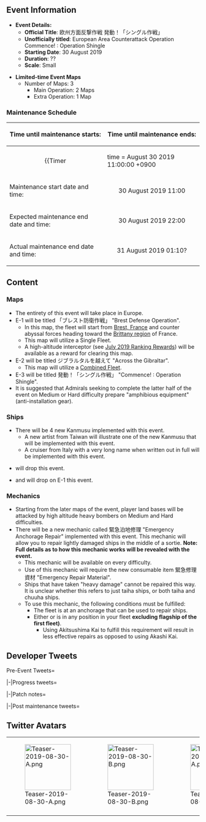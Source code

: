 ==Event Information==
{{Section|no_clear=true}}
*'''Event Details:'''
**'''Official Title''': <span lang="ja">欧州方面反撃作戦 発動！「シングル作戦」</span>
**'''Unofficially titled''': European Area Counterattack Operation Commence! : Operation Shingle
** '''Starting Date''': 30 August 2019
** '''Duration''': ??
** '''Scale''': Small

*'''Limited-time Event Maps'''
** Number of Maps: 3
*** Main Operation: 2 Maps
*** Extra Operation: 1 Map

===Maintenance Schedule===
{| class="wikitable"
!Time until maintenance starts:
!Time until maintenance ends:
|-
| align="center" |
{{Timer
|time = August 30 2019 11:00:00 +0900
|style = font-weight:bold;
|endClass = Maintstarts
|endText = '''Event Maintenance has begun.'''}}
| align="center" |
{{Timer
|time = August 31 2019 01:10:00 +0900
|style = font-weight:bold;
|endClass = Maintends
|endText = '''Maintenance has ended.<br> The [[Summer 2019 Event]] has begun!'''}}
|-
! scope="row" | Maintenance start date and time:
| align="center" | 30 August 2019 11:00
|-
! scope="row" | Expected maintenance end date and time:
| align="center" | 30 August 2019 22:00
|-
! scope="row" | Actual maintenance end date and time:
| align="center" | 31 August 2019 01:10?
|}
{{SectionEnd}}

==Content==

===Maps===
*The entirety of this event will take place in Europe.
*E-1 will be titled <span lang="ja">「ブレスト防衛作戦」</span> "Brest Defense Operation".
**In this map, the fleet will start from [[wikipedia:Brest,_France|Brest, France]] and counter abyssal forces heading toward the [[wikipedia:Brittany|Brittany region]] of France.
**This map will utilize a Single Fleet.
**A high-altitude interceptor (see [[Thread:726849|July 2019 Ranking Rewards]]) will be available as a reward for clearing this map.
*E-2 will be titled <span lang="ja">ジブラルタルを越えて</span> "Across the Gibraltar".
**This map will utilize a [[Combined Fleet]].
*E-3 will be titled <span lang="ja">発動！「シングル作戦」</span> "Commence! : Operation Shingle".
*It is suggested that Admirals seeking to complete the latter half of the event on Medium or Hard difficulty prepare "amphibious equipment" (anti-installation gear).

===Ships===
*There will be 4 new Kanmusu implemented with this event.
**A new artist from Taiwan will illustrate one of the new Kanmusu that will be implemented with this event.
**A cruiser from Italy with a very long name when written out in full will be implemented with this event.
*{{ShipLink|Johnston}} will drop this event.
*{{ShipLink|Akashi}} and {{ShipLink|Akitsushima}} will drop on E-1 this event.

===Mechanics===
*Starting from the later maps of the event, player land bases will be attacked by high altitude heavy bombers on Medium and Hard difficulties.
*There will be a new mechanic called <span lang="ja">緊急泊地修理</span> "Emergency Anchorage Repair" implemented with this event. This mechanic will allow you to repair lightly damaged ships in the middle of a sortie. '''Note: Full details as to how this mechanic works will be revealed with the event.'''
**This mechanic will be available on every difficulty.
**Use of this mechanic will require the new consumable item <span lang="ja">緊急修理資材</span> "Emergency Repair Material".
**Ships that have taken "heavy damage" cannot be repaired this way. It is unclear whether this refers to just taiha ships, or both taiha and chuuha ships.
**To use this mechanic, the following conditions must be fulfilled:
***The fleet is at an anchorage that can be used to repair ships.
***Either {{ShipLink|Akashi/Kai}} or {{ShipLink|Akitsushima/Kai}} is in any position in your fleet '''excluding flagship of the first fleet)'''.
****Using Akitsushima Kai to fulfill this requirement will result in less effective repairs as opposed to using Akashi Kai.

==Developer Tweets==
<tabber>Pre-Event Tweets=
{{MultiTweet
|MultiTweetID = preEvent1
|color = #ace
|title = Pre-Event

|link01 = https://twitter.com/KanColle_STAFF/status/1146954389107593216
|JP01 = 提督の皆さん、お疲れさまです！<br>
「艦これ」次回の期間限定海域は、来月【令和元年八月後半】に作戦展開予定です。まだ一ヵ月以上の時がありますが、少しずつ資源等の回復に努めて頂けますと幸いです。雨の季節もあと少し、艦娘水着modeの季節…夏に向けて、今週末も前進してまいりましょう！

|link02 = https://twitter.com/KanColle_STAFF/status/1157812316680798209
|JP02 = 提督の皆さん、お疲れさまです！<br>
次期期間限定海域は、【八月下旬】より作戦発動予定です！作戦海域は、【欧州方面作戦】となる予定です。同作戦参加予定の提督の皆さん、艦隊戦力と戦備を充実させつつ、続報をお待ちください！

|link03 = https://twitter.com/KanColle_STAFF/status/1159415990100172800
|JP03 = 04▼駆逐艦「Johnston」に【水着mode】期間限定実装！<br>
そして……Fletcher級駆逐艦 DD-557「Johnston」に一見浴衣のようですが……完全に限定の艦娘水着mode投入です！改装前/後では少し異なるアレンジをご用意！<br>
※「Johnston」は次回の期間限定海域でも邂逅可能となる予定です。お楽しみに！

|link04 = https://twitter.com/KanColle_STAFF/status/1161080014382571520
|JP04 = 今月下旬より作戦開始予定の期間限定海域。作戦方面は「欧州方面作戦」を予定しています。また、同作戦海域規模は、全三作戦海域となる模様です。新艦娘には、色々と楽しく意見交換させて頂いている＆「艦これ」を応援してくれている台湾をベースに活躍する新たなイラストレーターさんも参戦予定です！

|link05 = https://twitter.com/KanColle_STAFF/status/1161081609296105473
|JP05 = さらに、今月下旬より作戦開始予定の「欧州方面作戦」を展開予定の期間限定海域では…フルで書くとかなりかなり名前の長いパスタの国のあの巡洋艦…も【新艦娘】として実装予定です。現在、鋭意艤装作業中！こちらもどうぞお楽しみに！

|link06 = https://twitter.com/KanColle_STAFF/status/1163263261904498688
|JP06 = 来週後半より「前段作戦」及び「後段作戦」を作戦開始予定の次期期間限定海域！「前段作戦」は二作戦海域、「後段作戦」は一作戦海域、全三作戦海域で構成されます。作戦方面は「欧州方面作戦」。我が艦隊を欧州方面に派遣、深海棲艦勢力の同方面への夏季攻勢に対する迎撃作戦より交戦開始！

|link07 = https://twitter.com/KanColle_STAFF/status/1163264530526306307
|JP07 = 第一作戦海域では、フランスの防衛拠点ブレストに艦隊を展開、フランス西部ブルターニュに迫る深海棲艦の攻勢を迎撃、同侵攻の破砕、同方面の防衛に努めます！<br>
次期期間限定海域：第一作戦海域「ブレスト防衛作戦」<br>
どうぞ、お楽しみに！

|link08 = https://twitter.com/KanColle_STAFF/status/1163994215618994176
|JP08 = 来週後半に作戦開始される第一作戦海域は、フランスの防衛拠点ブレストに艦隊を展開、フランス西部ブルターニュに迫る深海棲艦侵攻を迎撃、同方面の防衛に努める【ブレスト防衛作戦】。「通常艦隊」編成で出撃予定です！<br>
続く第二作戦海域は、【連合艦隊】編成での出撃を予定しています！

|link09 = https://twitter.com/KanColle_STAFF/status/1164722993051787266
|JP09 = 来週後半より作戦開始予定の次期期間限定海域、同作戦名は【欧州方面反撃作戦 発動！「シングル作戦」】！<br>
作戦概要は、以下の通りです！<br>
【前段作戦】<br>
第一作戦海域：ブレスト防衛作戦<br>
第二作戦海域：ジブラルタルを越えて<br>
【後段作戦】<br>
第三(最終)作戦海域：発動！「シングル作戦」<br>

|link10 = https://twitter.com/KanColle_STAFF/status/1164724138658807808
|JP10 = 同作戦に参加予定の提督の皆さん、艦隊練度及び戦力の降向上、そして資源や資材などの戦備の拡充に努めて頂けますようお願い申し上げます！<br>
特に、後半作戦海域において、高難易度の【甲作戦】及び【乙作戦】に挑む予定の提督の皆さんは、水陸両用作戦を戦力整備をよろしくお願い致します！

|link11 = https://twitter.com/KanColle_STAFF/status/1165441972674318336
|JP11 = 次期期間限定海域【欧州方面反撃作戦 発動！「シングル作戦」】の作戦開始タイミングは、【8/30(金)】を予定しています！決戦は金曜日！同作戦に参加予定の提督の皆さん、艦隊戦力の充実と戦備の拡充をよろしくお願い致します！

|link12 = https://twitter.com/C2_STAFF/status/1166540807446257665
|JP12 = 現在、「C2機関」では【新艦娘】投入準備を鋭意進めています。同C.V.の収録作業も全て完了し、実装準備に入っています。新しい「艦娘」たちの声の抜錨も、少しだけ…お楽しみに！全ての準備が整えば、最大四隻の新艦娘を投入可能です！

|link13 = https://twitter.com/KanColle_STAFF/status/1166543259142737920
|JP13 = 次回「艦これ」稼働全サーバ群メンテナンス＆アップデートは、明後日【8/30(金) 11:00-22:00】に実施予定です。同アップデート完了を以て、期間限定海域【欧州方面反撃作戦 発動！「シングル作戦」】作戦開始です！同作戦に参加予定の提督の皆さん、出撃準備をどうぞよろしくお願い致します！

|link14 = https://twitter.com/KanColle_STAFF/status/1166904133384687618
|JP14 = 【欧州方面反撃作戦 発動！「シングル作戦」】の高難易度作戦の【甲作戦】及び【乙作戦】では、作戦中盤以降、我が航空基地に対して、敵の高高度作戦可能な重爆の空襲の可能性があります。空を駆け上がり同重爆を邀撃可能な、欧州の技術を導入した新型局戦は、第一作戦海域でも獲得可能です！
|EN14 = Players who're going to tackle the event "European Counterattack Operation - Commence Operation Shingle!" on Hard Mode may suffer enemy air raids by high-altitude bombers starting from E-2. The new interceptors that incorporate European technology and are able to engage said enemy bombers can be obtained in E-1!
|TL14 = [[User:Admiral Mikado|Admiral Mikado]]

|link15 = https://twitter.com/KanColle_STAFF/status/1166905422441144320
|JP15 = 【欧州方面反撃作戦 発動！「シングル作戦」】では、作戦海域中の応急修理が可能な泊地があった場合、軽微な損傷を現地で応急修理する新システム【緊急泊地修理】を実装予定です。<br>
同修理は、第一艦隊以外に「明石改」または「秋津洲改」が随伴＆諸条件が整っていることが必要です。
|EN15 = For "European Counterattack Operation - Commence Operation Shingle!" we're going to implement a new "Emergency Anchorage Repair" system that'll allow you to repair small damage on-site and mid-sortie if the map features a corresponding anchorage.<br>
Said repair requires either "Akashi Kai" or "Akitsushima Kai" to be present in any fleet except the first one among other conditions.
|TL15 = [[User:Admiral Mikado|Admiral Mikado]]

|link16 = https://twitter.com/KanColle_STAFF/status/1166906688391114752
|JP16 = ※新システム【緊急泊地修理】は、選択作戦難易度に関らず活用可能です。<br>
※同修理には新アイテム「緊急修理資材」を消費します。<br>
※「秋津洲改」の緊急泊地修理能力は、工作艦「明石改」に比べて限定的です。<br>
※「明石」及び「秋津洲」は、次期作戦の第一作戦海域で邂逅することが可能です。
|EN16 = ※ The new "Emergency Anchorage Repair" system will be available regardless of the selected difficulty level.
※ Said repair will consume the new "Emergency Repair Material.<br>
※ Akitsushima Kai's emergency repair capabilities are rather limited compared to those of the repair ship Akashi Kai.<br>
※ Akashi as well as Akitsushima will be drops in E-1 of the upcoming event.
|TL16 = [[User:Admiral Mikado|Admiral Mikado]]

|link17 = https://twitter.com/KanColle_STAFF/status/1166907696152371200
|JP17 = ※新システム【緊急泊地修理】を行う工作艦(及び秋津洲改)は、第一艦隊旗艦以外への配備で艦隊に随伴する必要があります。<br>
※大きな損傷を受けた艦の緊急修理はできません。<br>
※同修理は、艦隊が「緊急泊地修理可能な泊地」へ進入した際に実施が可能です。<br>
※同詳細情報は明日お知らせします！
|EN17 = ※ Using the new "Emergency Anchorage Repair" system requires the repair ship (as well as Akitsushima Kai) to be deployed with your fleet, but she can't be the flagship of the 1st fleet.<br>
※ It's not possible to perform emergency repairs on ships that took too much damage.<br>
※ Said repair can be carried out when the fleet enters an anchorage that allows emergency repairs.<br>
※ Detailed information will be posted tomorrow!
|TL17 = [[User:Admiral Mikado|Admiral Mikado]]

}}

|-|Progress tweets=
{{MultiTweet
|MultiTweetID = Progress
|color = #ace
|title = Maintenance progress Tweets

|link01 = https://twitter.com/KanColle_STAFF/status/1167243060595453952
|JP01 = 提督の皆さん、お疲れさまです！<br>
本日「艦これ」稼働全サーバ群は、メンテナンス＆アップデートを実施致します。同アップデート完了を以て、期間限定海域【欧州方面反撃作戦 発動！「シングル作戦」】、前段作戦開始です！<br>
本日も気合い、入れて、頑張ってまいりましょう！
|EN01 = Greetings, admirals!<br>
Today we're going to carry out a KanColle server maintenance & update. The Main Operation of "European Counterattack Operation - Commence Operation Shingle!" will begin as soon as the update has been completed!<br>
Alright, time to do this!
|TL01 = [[User:Admiral Mikado|Admiral Mikado]]

|link02 = https://twitter.com/KanColle_STAFF/status/1167244496804802560
|JP02 = 本日この後【8/30(金) 11:00】より「艦これ」稼働全サーバ群は、大型メンテナンス＆アップデートを実致致します。本メンテナンス完了は、同日【22:00】を予定しています。メンテ突入前にブラウザを閉じ、「艦これ」を一旦終了して頂けますと幸いです。ご協力、どうぞよろしくお願い致します！
|EN02 = Today at 11:00 we're going to carry out the KanColle server maintenance & update. Estimated time of completion is 22:00 on the same day. We kindly ask you to close the game before the maintenance begins. Thank you for your cooperation!
|TL02 = [[User:Admiral Mikado|Admiral Mikado]]

|link03 = https://twitter.com/KanColle_STAFF/status/1167256132676542464
|JP03 = メンテナンス状況：稼働全サーバ群は、大型メンテナンス作業に突入しました！<br>
「艦これ」稼働全20サーバ群は、本日実施の大型メンテナンス＆アップデート作業に突入、初期シークエンスを開始しました！作業進捗は随時お知らせしてまいります！
|EN03 = Maintenance status: Large-scale server maintenance has just begun!<br>
We've entered the first phase of today's large-scale KanColle server maintenance & update! We'll keep you posted on our progress!
|TL03 = [[User:Admiral Mikado|Admiral Mikado]]

|link04 = https://twitter.com/KanColle_STAFF/status/1167287786715537409
|JP04 = メンテナンス状況：稼働全サーバ群は大型メンテナンス作業実施中です。<br>
「艦これ」稼働全サーバ群は重メンテ作業を実施中です。作業は初期シークエンスを終え、現在中盤のシークエンスに移行中です。今次作戦全体では、【新艦娘】を四隻投入予定です。本日はそのうち【三隻】を実装作業中！
|EN04 = Maintenance status: Large-scale server maintenance in progress.<br>
The Kancolle servers' large-scale maintenance is currently in progress. We've finished the first phase of our work schedule and are proceeding to the next one. The event will feature a total of four new ship girls. Today we're going to implement three of them!
|TL04 = [[User:Admiral Mikado|Admiral Mikado]]

|link05 = https://twitter.com/KanColle_STAFF/status/1167341121514557441
|JP05 = メンテナンス状況：稼働全サーバ群は大型メンテナンス作業実施中です。<br>
「艦これ」稼働全サーバ群は重メンテ作業を実施中です。現時点では予定通り、作業は中盤のシークエンスを進捗中です。本メンテ完了を以て、【欧州方面反撃作戦 発動！「シングル作戦」】、その前段作戦を開始予定です！
|EN05 = Maintenance status: Large-scale server maintenance in progress.<br>
The KanColle servers' large-scale maintenance is currently in progress. Work is progressing as planned, and we're reached the halfway point. The Main Operation of "European Counterattack Operation - Commence Operation Shingle!" will begin as soon as the maintenance work has been completed!
|TL05 = [[User:Admiral Mikado|Admiral Mikado]]

|link06 = https://twitter.com/KanColle_STAFF/status/1167390335858667520
|JP06 = メンテナンス状況：稼働全サーバ群は大型メンテナンス作業実施中です。<br>
「艦これ」稼働全サーバ群は重メンテ作業を実施中です。現時点では予定通り、作業は後半のシークエンスを移っていますが、複数の工程で問題が発生しています。同解決に、1時間半程度の時間を要する見込みです。
|EN06 = Maintenance status: Large-scale server maintenance in progress.<br>
The KanColle servers' large-scale maintenance is currently in progress. As planned we've passed the halfway point of our work schedule, but we've encountered several issues. Resolving them will most likely require around one and a half hours.
|TL06 = [[User:Admiral Mikado|Admiral Mikado]]

|link07 = https://twitter.com/KanColle_STAFF/status/1167436067642855432
|JP07 = メンテナンス状況：稼働全サーバ群は大型メンテナンス作業実施中です。<br>
「艦これ」稼働全サーバ群は重メンテ作業を実施中です。複数の工程で問題が発生しておりましたが、ようやく進捗のめどが立ちました。これから、各サーバのデータベースを確認し、最終シークエンスへと移行致します。
|EN07 = Maintenance status: Large-scale server maintenance in progress.<br>
The KanColle servers' large-scale maintenance is currently in progress. We've encountered several issues, but things are looking better now. We're now going to check the databases of each server, then move on to the final phase of our work schedule.
|TL07 = [[User:Admiral Mikado|Admiral Mikado]]

|link08 = https://twitter.com/KanColle_STAFF/status/1167440999632605186
|JP08 = 提督の皆さん、お疲れさまです。現在、重メンテナンス＆アップデートは最終シークエンスに移行しました。なんとしても日付を跨がずにサーバを開放したかったのですが、確認＆開放ステップを安全に踏むために、【01:10】の開放とさせて頂けますと幸いです。<br>
お待たせして大変申し訳ありません。
|EN08 = Greetings, admirals. Our heavy maintenance & update work has entered its final stage. We wanted to reopen the servers before the dawn of a new day, but in order to safely check and reopen them, we're going to do so at 01:10.<br>
We apologise for the wait.
|TL08 = [[User:Admiral Mikado|Admiral Mikado]]

|link09 = https://twitter.com/KanColle_STAFF/status/1167464517426536450
|JP09 = 提督の皆さん、大変お待たせしました！<br>
実施中の重メンテナンス、最終シークエンスは、かなりスムーズに進行し、【01:00】前に稼働全サーバ群で重メンテナンス＆アップデートを完了、サーバ再開放が可能な見込みです。あと数分だけお待ち頂けます幸いです！
|EN09 = Thank you for waiting, admirals!<br>
The heavy maintenance went smoothly into its final phase, so we're expecting to finish the server maintenance & update and reopen the servers by 01:00. We kindly ask you to be patient for a little longer.
|TL09 = [[User:Admiral Mikado|Admiral Mikado]]

|link10 = https://twitter.com/KanColle_STAFF/status/1167466517790748672
|JP10 = 「艦これ」稼働全サーバ群重メンテナンス＆アップデート<br>
作業、完了致しました！<br>
【欧州方面反撃作戦 発動！「シングル作戦」】、前段作戦、作戦開始です！<br>
本作戦に参加予定の提督の皆さん、暁の水平線に勝利を！
|EN10 = We've finally finished our work on the KanColle server maintenance & update!<br>
The Main Operation of "European Counterattack Operation - Commence Operation Shingle!" begins now!<br>
May all participating admirals carve their victory upon the horizon of dawn!
|TL10 = [[User:Admiral Mikado|Admiral Mikado]]

|link11 = https://twitter.com/KanColle_STAFF/status/1167509354980884480
|JP11 = 提督の皆さん、お疲れさまです！<br>
「艦これ」稼働全サーバ群共通メンテナンス＆アップデート、全作業完了しています。更新や接続が不安定な場合は、お使いのブラウザのキャッシュ削除後、再接続をお試しください。<br>
【欧州方面反撃作戦 発動！「シングル作戦」】前段作戦、作戦展開中です！
|EN11 = Greetings, admirals!<br>
The KanColle server maintenance & update are finally over. If the update or connection is unstable, please delete your browser cache and reload the game.<br>
The Main Operation of "European Counterattack Operation - Commence Operation Shingle" starts now!
|TL11 = [[User:Admiral Mikado|Admiral Mikado]]

}}

|-|Patch notes=
{{MultiTweet
|MultiTweetID = Patchnote
|color = #ace
|title = Patch notes

|link01 = https://twitter.com/KanColle_STAFF/status/1167444694969675776
|JP01 = 期間限定海域：欧州方面反撃作戦 発動！「シングル作戦」<br>
01▼第一作戦海域<br>
北大西洋ブレスト沖【ブレスト防衛作戦】<br>
水上部隊による、敵侵攻部隊の捜索及び同邀撃戦です。<br>
本作戦海域では(既に多数の同艦を保有している場合を除き)「明石」「秋津洲」「大鯨」「U-511」…(続きます)
|EN01 = Time-limited event: "European Counterattack Operation - Commence Operation Shingle!"<br>
01▼ E-1<br>
North Atlantic, Brest Sea: "Brest Defence Operation"<br>
For this operation a surface task force is going to search and intercept invading enemy forces.<br>
In this map you'll be able to obtain (except when you already have several of them) "Akashi", "Akitsushima", "Taigei", "U-511"... (TBC)
|TL01 = [[User:Admiral Mikado|Admiral Mikado]]

|link02 = https://twitter.com/KanColle_STAFF/status/1167445181395636226
|JP02 = 「U-511」「Commandant Teste」「Richelieu」「福江」などとの邂逅も可能です。さらに……。
|EN02 = "U-511", "Commandant Teste", "Richelieu" and "Fukae" among others. Furthermore...
|TL02 = [[User:Admiral Mikado|Admiral Mikado]]

|link03 = https://twitter.com/KanColle_STAFF/status/1167446127668449280
|JP03 = 02▼新艦娘「御蔵」の実装<br>
第一作戦海域では、【新艦娘】御蔵型海防艦一番艦「御蔵(みくら)」との邂逅も可能です！あの択捉型の後継となる、日振型へと続く艦型「御蔵型」海防艦のネームシップ。<br>
どうぞ、よろしくお願い致します！<br>
※同艦は、第二作戦海域で邂逅することも可能です。
|EN03 = 02▼ Implementation of the new ship girl "Mikura"<br>
In E-1 you'll be able to obtain the new ship girl "Mikura", nameship of the Mikura-class coastal defence ships! <br>Nameship of the Mikura-class coastal defence ships, successors of the Etorofu-class and predecessors of the Hiburi-class. Please take good care of her!<br>
※ She'll also drop in E-2.
|TL03 = [[User:Admiral Mikado|Admiral Mikado]]

|link04 = https://twitter.com/KanColle_STAFF/status/1167447414384390144
|JP04 = 期間限定海域：欧州方面反撃作戦 発動！「シングル作戦」<br>
03▼第二作戦海域<br>
ジブラルタル海峡沖/地中海【ジブラルタルを越えて】<br>
連合艦隊編成の大規模艦隊による本格反攻作戦です。北大西洋の制海権を奪還しつつ、要衝ジブラルタルを開放。地中海に進出、シングル作戦の橋頭堡を確立します！
|EN04 = Time-limited event: "European Counterattack Operation - Commence Operation Shingle!"<br>
03▼ E-2<br>
Strait of Gibraltar / Mediterranean Sea: "Beyond Gibraltar"<br>
This is going to be an all-out counteroperation that is carried out by a large-scale Combined Fleet. Free the key location Gibraltar as you reclaim control of the North Atlantic. Advance into the Mediterranean Sea and establish a bridgehead for Operation Shingle!
|TL04 = [[User:Admiral Mikado|Admiral Mikado]]

|link05 = https://twitter.com/KanColle_STAFF/status/1167449053547728897
|JP05 = 本作戦海域では、前述の御蔵型海防艦「御蔵」、そして改装護衛空母「神鷹」、あの紅茶の国の戦艦「Warspite」、英海軍空母「Ark Royal」などとの邂逅も可能です。さらに地中海方面進出後は、パスタの国の重巡「Zara」「Pola」姉妹、そして……！
|EN05 = In this map you'll be able to obtain the aforementioned Mikura-class coastal defence ship "Mikura", the remodelled escort carrier "Shin'yō", the battleship "Warspite" from the country of black tea, and the Royal Navy carrier "Ark Royal" among others. Furthermore, after you've advanced into the Mediterranean Sea, you'll be able to obtain the Pasta land heavy cruiser sisters "Zara" & "Pola", and on top of that...!
|TL05 = [[User:Admiral Mikado|Admiral Mikado]]

|link06 = https://twitter.com/KanColle_STAFF/status/1167450500586885121
|JP06 = 04▼新艦娘「Grecale」の実装<br>
第二作戦海域では、バスタの国の【新艦娘】、あのマエストラーレ級駆逐艦の次女、駆逐艦「Grecale(グレカーレ)」と邂逅可能です！<br>
マエストラーレの妹、そしてリベのお姉さんです！<br>
提督の皆さん、どうぞよろしくお願い致します！
|EN06 = 04▼ Implementation of the new ship girl "Grecale"<br>
In E-2 you'll be able to obtain the destroyer "Grecale", second ship of those Maestrale-class destroyers from the land of basta [sic]!<br>
She's Maestrale's younger and Libeccio's older sister!<br>
Please take good care of her, admirals!
|TL06 = [[User:Admiral Mikado|Admiral Mikado]]

|link07 = https://twitter.com/KanColle_STAFF/status/1167456332070305792
|JP07 = 05▼銀色の深海「たこ焼き」の実戦配備<br>
「空の要塞」ともいえる、高高度から飛来し、多くの対空火器と爆弾搭載量を誇る、銀色の重爆撃機が深海航空基地に実戦配備されます。高難易度作戦の【甲作戦】【乙作戦】を選んだ提督方は、これらの新型深海「たこ焼き」と会敵、交戦可能です。
|EN07 = 05▼ Deployment of Abyssal silver "takoyaki"<br>
We're going to deploy heavy silver bombers that fly at high altitudes, feature many anti-air guns and bombs, and are also called "Sky Fortresses", to the Abyssal land bases. Admirals who select Hard Mode or Medium Mode will be able to face and engage these new Abyssal takoyakis.
|TL07 = [[User:Admiral Mikado|Admiral Mikado]]

|link08 = https://twitter.com/KanColle_STAFF/status/1167458674970779648
|JP08 = 06▼欧州の先進技術！新型ロケット戦闘機の実戦配備<br>
高高度から飛来する銀色のにくい奴、これらを邀撃すべく欧州の先進技術を導入した、先日先行実装したロケット推進の新型局地戦闘機が配備されます。<br>
※「試製 秋水」は、第一作戦海域攻略で獲得可能です！
|EN08 = 06▼ Advanced European technology! Deployment of new rocket-propelled fighter aircraft<br>
We're going to deploy the recently prereleased rocket-propelled interceptor aircraft, which are the aforementioned high-altitude silver guys' worst enemy since it features advanced European technology needed to intercept them.<br>
※ "Prototype Shūsui" can be obtained in E-1!
|TL08 = [[User:Admiral Mikado|Admiral Mikado]]

|link09 = https://twitter.com/KanColle_STAFF/status/1167460766846308355
|JP09 = 07▼突破褒賞と艦隊合流【新艦娘】！<br>
作戦難易度によって褒賞は異なりますが、新型局戦「試製 秋水」は、全作戦難易度で獲得可能です。また、全作戦難易度で「前段作戦」を全攻略した提督、そして今後開放予定の「後段作戦」を全て攻略した提督の元には、それぞれ【新艦娘】が合流します！
|EN09 = 07▼ Clear rewards & new ship girls joining the fleet!<br>
The rewards change depending on the selected difficulty level, but all players will be able to obtain the new interceptor "Prototype Shūsui" regardless of difficulty level. Furthermore, admirals who clear all Main Operations on any difficulty level, then clear the soon-to-be-released Extra Operations, will obtain new ship girls!
|TL09 = [[User:Admiral Mikado|Admiral Mikado]]

|link10 = https://twitter.com/KanColle_STAFF/status/1167463515382153216
|JP10 = 08▼新艦娘「L.d.S.D.d.Abruzzi」の実装<br>
第二作戦海域を見事攻略し、「前段作戦」を完了した提督の元には、パスタの国の正式名称はかなり長い巡洋艦、ルイージ・ディ・サヴォイア・ドゥーカ・デッリ・アブルッツィ、「アブルッツィ」姉さんが合流します。提督の皆さん、妹共々よろしくどうぞ！
|EN10 = 08▼ Implementation of the new ship girl "L.d.S.D.d.Abruzzi"<br>
If you successfully clear E-2 and with it the Main Operation, you'll obtain "Luigi di Savoia Duca degli Abruzzi", cruiser from the land of pasta whose full name is rather long. Take good care of the Abruzzi sisters!
|TL10 = [[User:Admiral Mikado|Admiral Mikado]]

|link11 = https://twitter.com/KanColle_STAFF/status/1167475726951444481
|JP11 = 09▼新BGMのご紹介！<br>
本「前段作戦」では、欧州方面作戦曲のアレンジを中心に下記の新BGMを実装しています！<br>
【前段作戦：海域BGM】北大西洋の風<br>
【前段作戦：交戦BGM】欧州防衛作戦<br>
【前段第一作戦：決戦BGM】佐世保の時雨(Inst.)※特別実装<br>
【前段第二作戦：決戦BGM】ジブラルタルの戦鬼
|EN11 = 09▼ Introduction of new BGM!<br>
The Main Operation features the following new BGM, with a focus on arrangements of European operation music!<br>
[Main Operation: Map BGM] Wind of the North Atlantic<br>
[Main Operation: Battle BGM] European Defence Operation<br>
[E-1: Boss BGM] Shigure of Sasebo (Inst.) ※Special Feature<br>
[E-2: Boss BGM] The War Demon of Gibraltar
|TL11 = [[User:Admiral Mikado|Admiral Mikado]]

|link12 = https://twitter.com/KanColle_STAFF/status/1167494331332087808
|JP12 = 10▼新システム「緊急泊地修理」の実装<br>
連合艦隊に「艦隊修理施設」を装備した【明石改】または【秋津洲改】が随伴(第一艦隊旗艦以外に配備)している場合、艦隊が出撃中に泊地修理可能な泊地に進入した際、諸条件を満たしていれば、出撃中に【緊急泊地修理】を実施することが可能です！
|EN12 = 10▼ Implementation of the new "Emergency Anchorage Repair" system<br>
If a Combined Fleet is escorted either by Akashi Kai who's carrying Fleet Repair Facilities or Akitsushima Kai (anywhere except as the 1st fleet's flagship), enters an anchorage that allows repairs mid-sortie, and fulfil other requirements, you'll be able to perform "Emergency Anchorage Repairs" mid-sortie!
|TL12 = [[User:Admiral Mikado|Admiral Mikado]]

|link13 = https://twitter.com/KanColle_STAFF/status/1167497405131972608
|JP13 = 11▼工作艦【明石改】による緊急泊地修理<br>
【明石改】は「艦艇修理施設」の装備の仕方によって、連合艦隊全艦の緊急泊地修理も可能です。<br>
第1スロットに「艦艇修理施設」装備：第1艦隊の1～3番艦を修理可能に<br>
第2スロットに「艦艇修理施設」装備：第1艦隊の4～6番艦を修理可能に<br>
(続きます)
|EN13 = 11▼ Emergency anchorage repairs by repair ship Akashi Kai<br>
If Akashi Kai is equipped with Fleet Repair Facilities, she can perform emergency anchorage repairs on the entire Combined Fleet.<br>
Fleet Repair Facility in slot 1: Ships 1~3 in Fleet 1 can be repaired.<br>
Fleet Repair Facility in slot 2: Ships 4~6 in Fleet 1 can be repaired.<br>
(TBC)
|TL13 = [[User:Admiral Mikado|Admiral Mikado]]

|link14 = https://twitter.com/KanColle_STAFF/status/1167498121888161792
|JP14 = 第3スロットに「艦艇修理施設」装備：第2艦隊の1～3番艦を修理可能に<br>
第4スロットに「艦艇修理施設」装備：第2艦隊の4～6番艦を修理可能に<br>
緊急泊地修理した場合、上記対象艦の士気も向上します。
|EN14 = Fleet Repair Facility in slot 3: Ships 1~3 in Fleet 2 can be repaired.<br>
Fleet Repair Facility in slot 4: Ships 4~6 in Fleet 2 can be repaired.<br>
The ships undergoing the emergency anchorage repair will also enjoy a morale boost.
|TL14 = [[User:Admiral Mikado|Admiral Mikado]]

|link15 = https://twitter.com/KanColle_STAFF/status/1167498725301706752
|JP15 = 12▼水上機母艦【秋津洲改】による緊急泊地修理<br>
【秋津洲改】も工作艦と比べると限定的ではありますが、「緊急泊地修理」が可能です！<br>
第1スロットに「艦艇修理施設」装備：第2艦隊の1～3番艦を修理可能に<br>
第2スロットに「艦艇修理施設」装備：第2艦隊の4～6番艦を修理可能に
|EN15 = 12▼ Emergency anchorage repairs by seaplane tender Akitsushima Kai<br>
While Akitsushima Kai's emergency anchorage repair capabilities are limited compared to that of a repair ship, she can carry them out as well!<br>
Fleet Repair Facility in slot 1: Ships 1~3 in Fleet 2 can be repaired.<br>
Fleet Repair Facility in slot 2: Ships 4~6 in Fleet 2 can be repaired.
|TL15 = [[User:Admiral Mikado|Admiral Mikado]]

|link16 = https://twitter.com/KanColle_STAFF/status/1167500061518913536
|JP16 = 13▼「緊急泊地修理」補足事項<br>
※同修理の実施には「緊急修理資材」x1消費が必要です。<br>
※修理の規模によって「鉄鋼」を消費します。<br>
※「明石改」の方が「秋津洲改」より修理能力大です。<br>
※修理可能対象艦の士気も若干ですが向上します！<br>
　(士気向上幅は今後調整の可能性があります)
|EN16 = 13▼ Additional info regarding Emergency Anchorage Repairs<br>
※ Each repair consumes one "Emergency Repair Material".<br>
※ Steel is consumed depending on the scope of the repairs<br>
※ Akashi Kai has far better repair capabilities when compared to Akitsushima Kai<br>
※ The ships that are repaired also receive a small morale boost!<br>
(The exact morale boost values are subject to change)
|TL16 = [[User:Admiral Mikado|Admiral Mikado]]

|link17 = https://twitter.com/KanColle_STAFF/status/1167505180939522048
|JP17 = 補足の補足です。<br>
※大破以上の大きな損傷を受けた艦を緊急泊地修理で修理することはできません。<br>
※同修理を行うには「明石改」「秋津洲改」自体は、中破未満の必要があります。
|EN17 = Even more info.<br>
※ Ships that have suffered heavy damage cannot undergo emergency anchorage repairs.<br>
※ Akashi Kai & Akitsushima Kai need to have more than 50% HP in order to carry out the repairs.
|TL17 = [[User:Admiral Mikado|Admiral Mikado]]

|link18 = https://twitter.com/KanColle_STAFF/status/1167501684144103425
|JP18 = 14▼本作戦「友軍艦隊」について<br>
本作戦の中盤以降に、「友軍艦隊」も来援予定です。あと一撃が足りない…等で攻略に悩んだ場合は、「友軍艦隊」来援の活用もご検討ください。提督の皆さん、本「前段作戦」攻略、健闘をお祈りします！
|EN18 = 14▼ Regarding Friend Fleets<br>
Friend Fleets are going to assist you starting from the halfway point of the event. If you're just one hit away from success or in similar situations, feel free to have the Friend Fleets help you out. Good luck and fair seas to all the admirals out there who're tackling the Main Operation!
|TL18 = [[User:Admiral Mikado|Admiral Mikado]]

}}

|-|Post maintenance tweets=
{{MultiTweet
|MultiTweetID = Postmaint
|color = #ace
|title = Post maintenance tweets

|link01 = https://twitter.com/KanColle_STAFF/status/1167636460662448129
|JP01 = 提督の皆さん、お疲れさまです！<br>
昨日実施の「艦これ」稼働全サーバ群共通メンテナンス＆アップデートへのご協力、ありがとうございました！現在、【欧州方面反撃作戦 発動！「シングル作戦」】前段作戦を展開中です！同後段作戦は、水曜日以降に開放予定です。各艦隊の健闘をお祈りします！

|link02 = https://twitter.com/KanColle_STAFF/status/1168344679156314113
|JP02 = 【欧州方面反撃作戦 発動！「シングル作戦」】後段作戦は、明後日水曜日夜以降開放予定です！前段作戦を全て攻略した提督方は、後段作戦へ進撃可能となります！同後段作戦では、新BGM「地中海の潮風」、そして「アンツィオ沖の戦い」も投入予定です。

|link03 = https://twitter.com/KanColle_STAFF/status/1168383408864497664
|JP03 = 明後日水曜日夜以降作戦開始予定の今次期間限定海域：後段作戦【発動！「シングル作戦」】では、コニシさん作画による新たなタイプの深海姫級も登場予定です。こちらもお楽しみに！

|link04 = https://twitter.com/KanColle_STAFF/status/1168385954849050624
|JP04 = 後段作戦【発動！「シングル作戦」】では、パスタの国の航空母艦「Aquila」、同戦艦「Littorio」「Roma」との邂逅も可能となる予定です。まだ艦隊に彼女たちがいない提督の皆さん、こちらもお楽しみに！

|link05 = https://twitter.com/KanColle_STAFF/status/1168387075604766721
|JP05 = 前段作戦の最深部でパスタの国の重巡、「Zara」「Pola」が邂逅できるはずですが、同設定が正しく挙動していない可能性があります。こちら念のため、再投入を行います。彼女たちを未所持で捜索を目指す提督の皆さん、本日夕方以降の捜索をお願いできると幸いです。

|link06 = https://twitter.com/KanColle_STAFF/status/1168388049668984832
|JP06 = 申し訳ありません、「Zara」「Pola」に関しては、水曜日夜の「後段作戦」開始以降、未所持の提督方も含めて、さらに邂逅頻度を高める処置を実施予定です

}}
</tabber>

==Twitter Avatars==
{| class="wikitable"
| style="width:120px;" | [[File:Teaser-2019-08-30-A.png|120px]]
| style="width:120px;" | [[File:Teaser-2019-08-30-B.png|120px]]
| style="width:120px;" | [[File:Teaser-2019-08-31-A.png|120px]]
| style="width:120px;" | 
|-
|}
